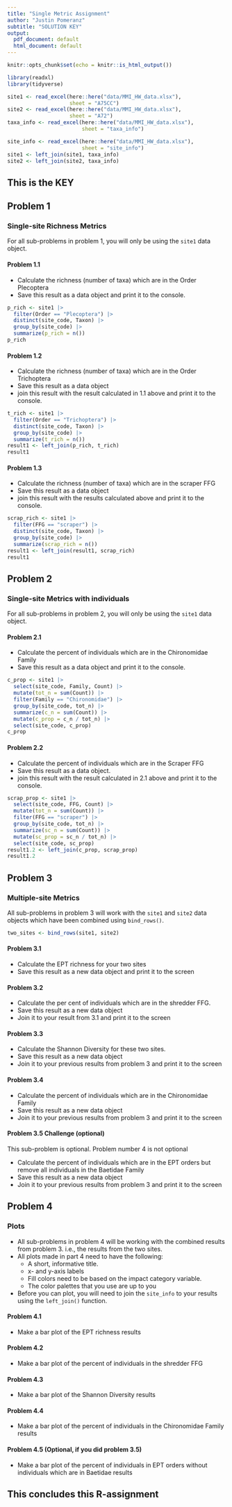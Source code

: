 ```yaml
---
title: "Single Metric Assignment"
author: "Justin Pomeranz"
subtitle: "SOLUTION KEY"
output:
  pdf_document: default
  html_document: default
---
```


```r
knitr::opts_chunk$set(echo = knitr::is_html_output())

library(readxl)
library(tidyverse)

site1 <- read_excel(here::here("data/MMI_HW_data.xlsx"),
                    sheet = "A75CC")
site2 <- read_excel(here::here("data/MMI_HW_data.xlsx"),
                    sheet = "A72")
taxa_info <- read_excel(here::here("data/MMI_HW_data.xlsx"),
                        sheet = "taxa_info")

site_info <- read_excel(here::here("data/MMI_HW_data.xlsx"),
                        sheet = "site_info")
site1 <- left_join(site1, taxa_info)
site2 <- left_join(site2, taxa_info)
```

## This is the KEY  


## Problem 1  
### Single-site Richness Metrics  

For all sub-problems in problem 1, you will only be using the `site1` data object. 

#### Problem 1.1  
* Calculate the richness (number of taxa) which are in the Order Plecoptera  
* Save this result as a data object and print it to the console. 

```r
p_rich <- site1 |>
  filter(Order == "Plecoptera") |>
  distinct(site_code, Taxon) |>
  group_by(site_code) |>
  summarize(p_rich = n())
p_rich
```


#### Problem 1.2  
* Calculate the richness (number of taxa) which are in the Order Trichoptera  
* Save this result as a data object  
* join this result with the result calculated in 1.1 above and print it to the console.

```r
t_rich <- site1 |>
  filter(Order == "Trichoptera") |>
  distinct(site_code, Taxon) |>
  group_by(site_code) |>
  summarize(t_rich = n())
result1 <- left_join(p_rich, t_rich)
result1
```

#### Problem 1.3  
* Calculate the richness (number of taxa) which are in the scraper FFG  
* Save this result as a data object  
* join this result with the results calculated above and print it to the console. 

```r
scrap_rich <- site1 |>
  filter(FFG == "scraper") |>
  distinct(site_code, Taxon) |>
  group_by(site_code) |>
  summarize(scrap_rich = n())
result1 <- left_join(result1, scrap_rich)
result1
```

## Problem 2  
### Single-site Metrics with individuals  

For all sub-problems in problem 2, you will only be using the `site1` data object. 

#### Problem 2.1  

* Calculate the percent of individuals which are in the Chironomidae Family  
* Save this result as a data object and print it to the console. 

```r
c_prop <- site1 |>
  select(site_code, Family, Count) |>
  mutate(tot_n = sum(Count)) |>
  filter(Family == "Chironomidae") |>
  group_by(site_code, tot_n) |>
  summarize(c_n = sum(Count)) |>
  mutate(c_prop = c_n / tot_n) |>
  select(site_code, c_prop)
c_prop
```

#### Problem 2.2  

* Calculate the percent of individuals which are in the Scraper FFG  
* Save this result as a data object.  
* join this result with the result calculated in 2.1 above and print it to the console. 

```r
scrap_prop <- site1 |>
  select(site_code, FFG, Count) |>
  mutate(tot_n = sum(Count)) |>
  filter(FFG == "scraper") |>
  group_by(site_code, tot_n) |>
  summarize(sc_n = sum(Count)) |>
  mutate(sc_prop = sc_n / tot_n) |>
  select(site_code, sc_prop)
result1.2 <- left_join(c_prop, scrap_prop)
result1.2
```

## Problem 3  
### Multiple-site Metrics  

All sub-problems in problem 3 will work with the `site1` and `site2` data objects which have been combined using `bind_rows()`.  

```r
two_sites <- bind_rows(site1, site2)
```


#### Problem 3.1  

* Calculate the EPT richness for your two sites  
* Save this result as a new data object and print it to the screen  

#### Problem 3.2  

* Calculate the per cent of individuals which are in the shredder FFG. 
* Save this result as a new data object
* Join it to your result from 3.1 and print it to the screen  

#### Problem 3.3  

* Calculate the Shannon Diversity for these two sites.  
* Save this result as a new data object
* Join it to your previous results from problem 3 and print it to the screen  

#### Problem 3.4  

* Calculate the percent of individuals which are in the Chironomidae Family  
* Save this result as a new data object
* Join it to your previous results from problem 3 and print it to the screen  

#### Problem 3.5 Challenge (optional)   

This sub-problem is optional. Problem number 4 is not optional 

* Calculate the percent of individuals which are in the EPT orders but remove all individuals in the Baetidae Family    
* Save this result as a new data object
* Join it to your previous results from problem 3 and print it to the screen  


## Problem 4  
### Plots    
* All sub-problems in problem 4 will be working with the combined results from problem 3. i.e., the results from the two sites.   
* All plots made in part 4 need to have the following:  
  * A short, informative title.  
  * x- and y-axis labels  
  * Fill colors need to be based on the impact category variable.  
  * The color palettes that you use are up to you  

* Before you can plot, you will need to join the `site_info` to your results using the `left_join()` function. 
  
#### Problem 4.1  

* Make a bar plot of the EPT richness results  

#### Problem 4.2  

* Make a bar plot of the percent of individuals in the shredder FFG 

#### Problem 4.3  

* Make a bar plot of the Shannon Diversity results  

#### Problem 4.4  

* Make a bar plot of the percent of individuals in the Chironomidae Family results  

#### Problem 4.5 (Optional, if you did problem 3.5)  

* Make a bar plot of the percent of individuals in EPT orders without individuals which are in Baetidae results  

## This concludes this R-assignment  


